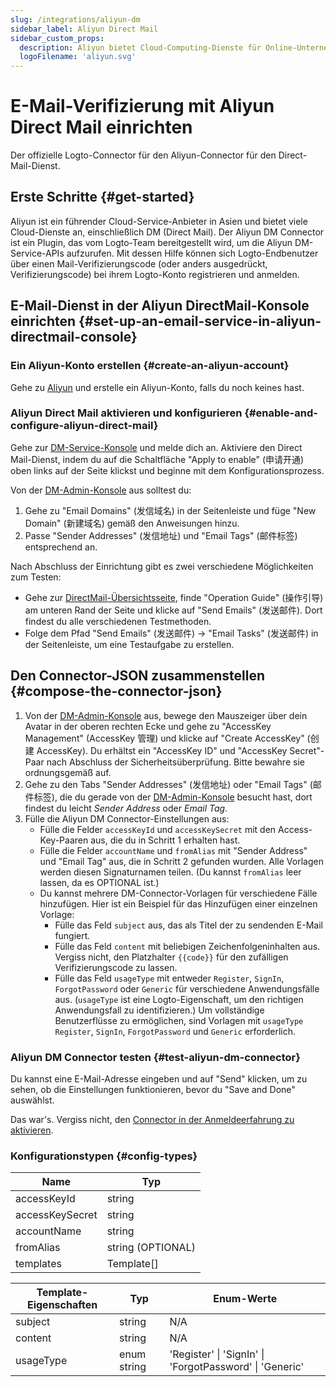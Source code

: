 ```yaml
---
slug: /integrations/aliyun-dm
sidebar_label: Aliyun Direct Mail
sidebar_custom_props:
  description: Aliyun bietet Cloud-Computing-Dienste für Online-Unternehmen an.
  logoFilename: 'aliyun.svg'
---
```



# E-Mail-Verifizierung mit Aliyun Direct Mail einrichten

Der offizielle Logto-Connector für den Aliyun-Connector für den Direct-Mail-Dienst.

<GuideTip />

## Erste Schritte \{#get-started}

Aliyun ist ein führender Cloud-Service-Anbieter in Asien und bietet viele Cloud-Dienste an, einschließlich DM (Direct Mail). Der Aliyun DM Connector ist ein Plugin, das vom Logto-Team bereitgestellt wird, um die Aliyun DM-Service-APIs aufzurufen. Mit dessen Hilfe können sich Logto-Endbenutzer über einen Mail-Verifizierungscode (oder anders ausgedrückt, Verifizierungscode) bei ihrem Logto-Konto registrieren und anmelden.

## E-Mail-Dienst in der Aliyun DirectMail-Konsole einrichten \{#set-up-an-email-service-in-aliyun-directmail-console}

### Ein Aliyun-Konto erstellen \{#create-an-aliyun-account}

Gehe zu [Aliyun](https://aliyun.com/) und erstelle ein Aliyun-Konto, falls du noch keines hast.

### Aliyun Direct Mail aktivieren und konfigurieren \{#enable-and-configure-aliyun-direct-mail}

Gehe zur [DM-Service-Konsole](https://www.aliyun.com/product/directmail) und melde dich an. Aktiviere den Direct Mail-Dienst, indem du auf die Schaltfläche "Apply to enable" (申请开通) oben links auf der Seite klickst und beginne mit dem Konfigurationsprozess.

Von der [DM-Admin-Konsole](https://dm.console.aliyun.com/) aus solltest du:

1. Gehe zu "Email Domains" (发信域名) in der Seitenleiste und füge "New Domain" (新建域名) gemäß den Anweisungen hinzu.
2. Passe "Sender Addresses" (发信地址) und "Email Tags" (邮件标签) entsprechend an.

Nach Abschluss der Einrichtung gibt es zwei verschiedene Möglichkeiten zum Testen:

- Gehe zur [DirectMail-Übersichtsseite](https://dm.console.aliyun.com/), finde "Operation Guide" (操作引导) am unteren Rand der Seite und klicke auf "Send Emails" (发送邮件). Dort findest du alle verschiedenen Testmethoden.
- Folge dem Pfad "Send Emails" (发送邮件) -> "Email Tasks" (发送邮件) in der Seitenleiste, um eine Testaufgabe zu erstellen.

## Den Connector-JSON zusammenstellen \{#compose-the-connector-json}

1. Von der [DM-Admin-Konsole](https://dm.console.aliyun.com/) aus, bewege den Mauszeiger über dein Avatar in der oberen rechten Ecke und gehe zu "AccessKey Management" (AccessKey 管理) und klicke auf "Create AccessKey" (创建 AccessKey). Du erhältst ein "AccessKey ID" und "AccessKey Secret"-Paar nach Abschluss der Sicherheitsüberprüfung. Bitte bewahre sie ordnungsgemäß auf.
2. Gehe zu den Tabs "Sender Addresses" (发信地址) oder "Email Tags" (邮件标签), die du gerade von der [DM-Admin-Konsole](https://dm.console.aliyun.com/) besucht hast, dort findest du leicht _Sender Address_ oder _Email Tag_.
3. Fülle die Aliyun DM Connector-Einstellungen aus:
   - Fülle die Felder `accessKeyId` und `accessKeySecret` mit den Access-Key-Paaren aus, die du in Schritt 1 erhalten hast.
   - Fülle die Felder `accountName` und `fromAlias` mit "Sender Address" und "Email Tag" aus, die in Schritt 2 gefunden wurden. Alle Vorlagen werden diesen Signaturnamen teilen. (Du kannst `fromAlias` leer lassen, da es OPTIONAL ist.)
   - Du kannst mehrere DM-Connector-Vorlagen für verschiedene Fälle hinzufügen. Hier ist ein Beispiel für das Hinzufügen einer einzelnen Vorlage:
     - Fülle das Feld `subject` aus, das als Titel der zu sendenden E-Mail fungiert.
     - Fülle das Feld `content` mit beliebigen Zeichenfolgeninhalten aus. Vergiss nicht, den Platzhalter `{{code}}` für den zufälligen Verifizierungscode zu lassen.
     - Fülle das Feld `usageType` mit entweder `Register`, `SignIn`, `ForgotPassword` oder `Generic` für verschiedene Anwendungsfälle aus. (`usageType` ist eine Logto-Eigenschaft, um den richtigen Anwendungsfall zu identifizieren.) Um vollständige Benutzerflüsse zu ermöglichen, sind Vorlagen mit `usageType` `Register`, `SignIn`, `ForgotPassword` und `Generic` erforderlich.

### Aliyun DM Connector testen \{#test-aliyun-dm-connector}

Du kannst eine E-Mail-Adresse eingeben und auf "Send" klicken, um zu sehen, ob die Einstellungen funktionieren, bevor du "Save and Done" auswählst.

Das war's. Vergiss nicht, den [Connector in der Anmeldeerfahrung zu aktivieren](/connectors/email-connectors/#enable-email-sign-up-or-sign-in).

### Konfigurationstypen \{#config-types}

| Name            | Typ               |
| --------------- | ----------------- |
| accessKeyId     | string            |
| accessKeySecret | string            |
| accountName     | string            |
| fromAlias       | string (OPTIONAL) |
| templates       | Template[]        |

| Template-Eigenschaften | Typ         | Enum-Werte                                              |
| ---------------------- | ----------- | ------------------------------------------------------- |
| subject                | string      | N/A                                                     |
| content                | string      | N/A                                                     |
| usageType              | enum string | 'Register' \| 'SignIn' \| 'ForgotPassword' \| 'Generic' |

